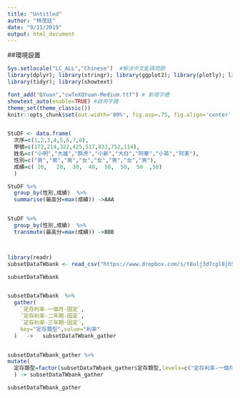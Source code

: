 ```yaml
---
title: "Untitled"
author: "林茂廷"
date: "9/11/2019"
output: html_document
---
```

 
##環境設置

```r
Sys.setlocale("LC_ALL","Chinese")  #解決中文亂碼問題
library(dplyr); library(stringr); library(ggplot2); library(plotly); library(lubridate); library(readr);
library(tidyr); library(showtext)

font_add("QYuan","cwTeXQYuan-Medium.ttf") # 新增字體
showtext_auto(enable=TRUE) #啟用字體
theme_set(theme_classic())
knitr::opts_chunk$set(out.width='80%', fig.asp=.75, fig.align='center', fig.showtext=T)


StuDF <- data.frame(
  次序=c(1,2,3,4,5,6,7,8),
  學號=c(172,214,322,425,517,833,752,114),
  姓名=c("小明","大雄","胖虎","小新","大白","阿華","小英","阿美"),
  性別=c("男","男","男","女","女","男","女","男"),
  成績=c( 10,   20,  30,  40,  50,  50,  50  ,50)
  )

StuDF %>%  
  group_by(性別,成績)  %>% 
  summarise(最高分=max(成績)) ->AAA


StuDF %>%  
  group_by(性別,成績)  %>% 
  transmute(最高分=max(成績)) ->BBB



library(readr)
subsetDataTWbank <- read_csv("https://www.dropbox.com/s/t8ulj3d7cgl8jh5/subsetDataTWbank.csv?dl=1")

subsetDataTWbank


subsetDataTWbank  %>%
  gather(
    `定存利率-一個月-固定`,
    `定存利率-二年期-固定`,
    `定存利率-三年期-固定`,
    key="定存類型",value="利率"
  )   ->   subsetDataTWbank_gather


subsetDataTWbank_gather %>%
mutate(
  定存類型=factor(subsetDataTWbank_gather$定存類型,levels=c("定存利率-一個月-固定","定存利率-二年期-固定","定存利率-三年期-固定"))
  ) -> subsetDataTWbank_gather 

subsetDataTWbank_gather


```









